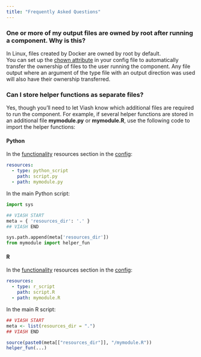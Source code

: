 ```yaml
---
title: "Frequently Asked Questions"
---
```


### One or more of my output files are owned by root after running a component. Why is this?

In Linux, files created by Docker are owned by root by default.  
You can set up the [chown attribute](http://localhost:8000/documentation/reference/config/platforms/dockerPlatform.html#chown) in your config file to automatically transfer the ownership of files to the user running the component. Any file output where an argument of the type file with an output direction was used will also have their ownership transferred.

### Can I store helper functions as separate files?

Yes, though you’ll need to let Viash know which additional files are
required to run the component. For example, if several helper functions
are stored in an additional file **mymodule.py** or **mymodule.R**, use
the following code to import the helper functions:

#### Python

In the [functionality](/api/config/functionality/) resources
section in the [config](/api/config/config/):

``` yaml
resources:
  - type: python_script
    path: script.py
  - path: mymodule.py
```

In the main Python script:

``` python
import sys

## VIASH START
meta = { 'resources_dir': '.' }
## VIASH END

sys.path.append(meta['resources_dir'])
from mymodule import helper_fun
```

#### R

In the [functionality](/api/config/functionality/) resources
section in the [config](/api/config/config/):

``` yaml
resources:
  - type: r_script
    path: script.R
  - path: mymodule.R
```

In the main R script:

``` r
## VIASH START
meta <- list(resources_dir = ".")
## VIASH END

source(paste0(meta[["resources_dir"]], "/mymodule.R"))
helper_fun(...)
```
